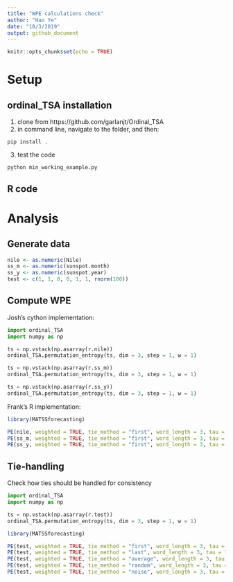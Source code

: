 ```yaml
---
title: "WPE calculations check"
author: "Hao Ye"
date: "10/3/2019"
output: github_document
---
```


```r
knitr::opts_chunk$set(echo = TRUE)
```

# Setup

## ordinal_TSA installation

1. clone from https://github.com/garlanjt/Ordinal_TSA
2. in command line, navigate to the folder, and then:
```
pip install .
```
3. test the code
```
python min_working_example.py
```

## R code


# Analysis

## Generate data

```r
nile <- as.numeric(Nile)
ss_m <- as.numeric(sunspot.month)
ss_y <- as.numeric(sunspot.year)
test <- c(1, 1, 0, 0, 1, 1, rnorm(100))
```

## Compute WPE

Josh's cython implementation:

```python
import ordinal_TSA
import numpy as np

ts = np.vstack(np.asarray(r.nile))
ordinal_TSA.permutation_entropy(ts, dim = 3, step = 1, w = 1)

ts = np.vstack(np.asarray(r.ss_m))
ordinal_TSA.permutation_entropy(ts, dim = 3, step = 1, w = 1)

ts = np.vstack(np.asarray(r.ss_y))
ordinal_TSA.permutation_entropy(ts, dim = 3, step = 1, w = 1)
```

Frank's R implementation:

```r
library(MATSSforecasting)

PE(nile, weighted = TRUE, tie_method = "first", word_length = 3, tau = 1)
PE(ss_m, weighted = TRUE, tie_method = "first", word_length = 3, tau = 1)
PE(ss_y, weighted = TRUE, tie_method = "first", word_length = 3, tau = 1)
```

## Tie-handling

Check how ties should be handled for consistency

```python
import ordinal_TSA
import numpy as np

ts = np.vstack(np.asarray(r.test))
ordinal_TSA.permutation_entropy(ts, dim = 3, step = 1, w = 1)
```

```r
library(MATSSforecasting)

PE(test, weighted = TRUE, tie_method = "first", word_length = 3, tau = 1)
PE(test, weighted = TRUE, tie_method = "last", word_length = 3, tau = 1)
PE(test, weighted = TRUE, tie_method = "average", word_length = 3, tau = 1)
PE(test, weighted = TRUE, tie_method = "random", word_length = 3, tau = 1)
PE(test, weighted = TRUE, tie_method = "noise", word_length = 3, tau = 1, noise_amount = 5)
```
